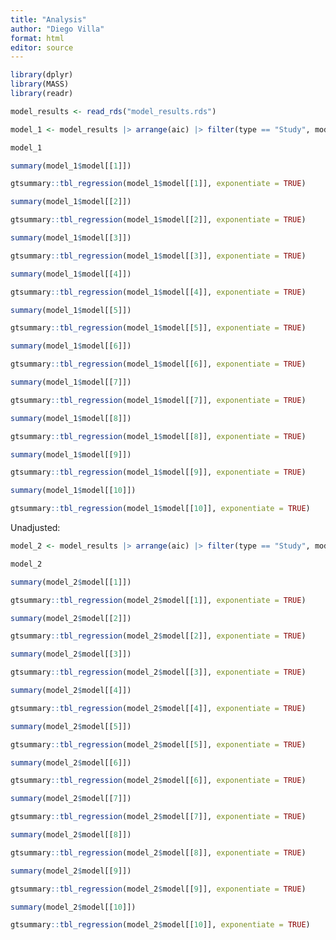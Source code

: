 ```yaml
---
title: "Analysis"
author: "Diego Villa"
format: html
editor: source
---
```


```r
library(dplyr)
library(MASS)
library(readr)
```

```r
model_results <- read_rds("model_results.rds")
```

```r
model_1 <- model_results |> arrange(aic) |> filter(type == "Study", model_mode == "Adjusted")
```

```r
model_1
```

```r
summary(model_1$model[[1]])
```

```r
gtsummary::tbl_regression(model_1$model[[1]], exponentiate = TRUE)
```

```r
summary(model_1$model[[2]])
```

```r
gtsummary::tbl_regression(model_1$model[[2]], exponentiate = TRUE)
```

```r
summary(model_1$model[[3]])
```

```r
gtsummary::tbl_regression(model_1$model[[3]], exponentiate = TRUE)
```

```r
summary(model_1$model[[4]])
```

```r
gtsummary::tbl_regression(model_1$model[[4]], exponentiate = TRUE)
```

```r
summary(model_1$model[[5]])
```

```r
gtsummary::tbl_regression(model_1$model[[5]], exponentiate = TRUE)
```


```r
summary(model_1$model[[6]])
```

```r
gtsummary::tbl_regression(model_1$model[[6]], exponentiate = TRUE)
```


```r
summary(model_1$model[[7]])
```

```r
gtsummary::tbl_regression(model_1$model[[7]], exponentiate = TRUE)
```


```r
summary(model_1$model[[8]])
```

```r
gtsummary::tbl_regression(model_1$model[[8]], exponentiate = TRUE)
```


```r
summary(model_1$model[[9]])
```

```r
gtsummary::tbl_regression(model_1$model[[9]], exponentiate = TRUE)
```


```r
summary(model_1$model[[10]])
```

```r
gtsummary::tbl_regression(model_1$model[[10]], exponentiate = TRUE)
```


Unadjusted:

```r
model_2 <- model_results |> arrange(aic) |> filter(type == "Study", model_mode == "Unadjusted")
```

```r
model_2
```

```r
summary(model_2$model[[1]])
```

```r
gtsummary::tbl_regression(model_2$model[[1]], exponentiate = TRUE)
```

```r
summary(model_2$model[[2]])
```

```r
gtsummary::tbl_regression(model_2$model[[2]], exponentiate = TRUE)
```

```r
summary(model_2$model[[3]])
```

```r
gtsummary::tbl_regression(model_2$model[[3]], exponentiate = TRUE)
```

```r
summary(model_2$model[[4]])
```

```r
gtsummary::tbl_regression(model_2$model[[4]], exponentiate = TRUE)
```

```r
summary(model_2$model[[5]])
```

```r
gtsummary::tbl_regression(model_2$model[[5]], exponentiate = TRUE)
```


```r
summary(model_2$model[[6]])
```

```r
gtsummary::tbl_regression(model_2$model[[6]], exponentiate = TRUE)
```


```r
summary(model_2$model[[7]])
```

```r
gtsummary::tbl_regression(model_2$model[[7]], exponentiate = TRUE)
```


```r
summary(model_2$model[[8]])
```

```r
gtsummary::tbl_regression(model_2$model[[8]], exponentiate = TRUE)
```


```r
summary(model_2$model[[9]])
```

```r
gtsummary::tbl_regression(model_2$model[[9]], exponentiate = TRUE)
```


```r
summary(model_2$model[[10]])
```

```r
gtsummary::tbl_regression(model_2$model[[10]], exponentiate = TRUE)
```



